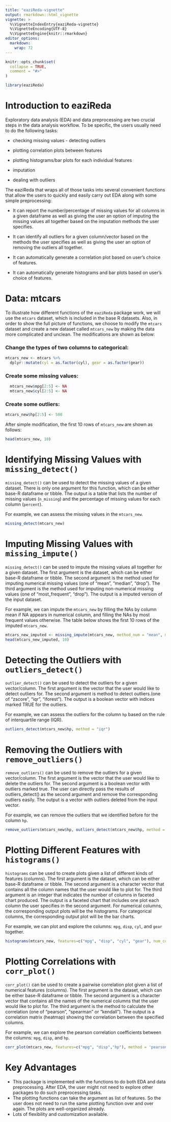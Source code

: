 ```yaml
---
title: "eaziReda-vignette"
output: rmarkdown::html_vignette
vignette: >
  %\VignetteIndexEntry{eaziReda-vignette}
  %\VignetteEncoding{UTF-8}
  %\VignetteEngine{knitr::rmarkdown}
editor_options: 
  markdown: 
    wrap: 72
---
```


```r
knitr::opts_chunk$set(
  collapse = TRUE,
  comment = "#>"
)
```

```r
library(eaziReda)
```

# Introduction to eaziReda

Exploratory data analysis (EDA) and data preprocessing are two crucial
steps in the data analysis workflow. To be specific, the users usually
need to do the following tasks:

-   checking missing values - detecting outliers

-   plotting correlation plots between features

-   plotting histograms/bar plots for each individual features

-   imputation

-   dealing with outliers

The eaziReda that wraps all of those tasks into several convenient
functions that allow the users to quickly and easily carry out EDA along
with some simple preprocessing:

-   It can report the number/percentage of missing values for all
    columns in a given dataframe as well as giving the user an option of
    imputing the missing values all together based on the imputation
    methods the user specifies.

-   It can identify all outliers for a given column/vector based on the
    methods the user specifies as well as giving the user an option of
    removing the outliers all together.

-   It can automatically generate a correlation plot based on user's
    choice of features.

-   It can automatically generate histograms and bar plots based on
    user's choice of features.

# Data: mtcars

To illustrate how different functions of the `eaziReda` package work, we
will use the `mtcars` dataset, which is included in the base R datasets.
Also, in order to show the full picture of functions, we choose to
modify the `mtcars` dataset and create a new dataset called `mtcars_new`
by making the data more complicated and unclean. The modifications are
shown as below:

### Change the types of two columns to categorical:

```r
mtcars_new <- mtcars %>% 
  dplyr::mutate(cyl = as.factor(cyl), gear = as.factor(gear))
```

### Create some missing values:

```r
  mtcars_new$mpg[2:5] <- NA
  mtcars_new$cyl[2:5] <- NA
```

### Create some outliers:

```r
mtcars_new$hp[2:5] <- 500
```

After simple modification, the first 10 rows of `mtcars_new` are shown
as follows:

```r
head(mtcars_new, 10)
```

# Identifying Missing Values with `missing_detect()`

`missing_detect()` can be used to detect the missing values of a given
dataset. There is only one argument for this function, which can be
either base-R dataframe or tibble. The output is a table that lists
the number of missing values (`n_missing`) and the percentage of missing
values for each column (`percent`).

For example, we can assess the missing values in the `mtcars_new`.

```r

missing_detect(mtcars_new)
```

# Imputing Missing Values with `missing_impute()`

`missing_detect()` can be used to impute the missing values all together
for a given dataset. The first argument is the dataset, which can be
either base-R dataframe or tibble. The second argument is the method
used for imputing numerical missing values (one of "mean", "median",
"drop"). The third argument is the method used for imputing
non-numerical missing values (one of "most\_frequent", "drop"). The
output is a imputed version of the input dataset.

For example, we can impute the `mtcars_new` by filling the NAs by column
mean if NA appears in numerical column, and filling the NAs by most
frequent values otherwise. The table below shows the first 10 rows of
the imputed `mtcars_new`.

```r
mtcars_new_imputed <- missing_impute(mtcars_new, method_num = "mean", method_non_num = "most_frequent")
head(mtcars_new_imputed, 10)
```

# Detecting the Outliers with `outliers_detect()`

`outlier_detect()` can be used to detect the outliers for a given
vector/column. The first argument is the vector that the user would like
to detect outliers for. The second argument is method to detect
outliers.(one of "zscore", "iqr", "iforest"). The output is a boolean
vector with indices marked TRUE for the outliers.

For example, we can assess the outliers for the column `hp` based on the
rule of interquartile range (IQR).

```r
outliers_detect(mtcars_new$hp, method = "iqr")
```

# Removing the Outliers with `remove_outliers()`

`remove_outliers()` can be used to remove the outliers for a given
vector/column. The first argument is the vector that the user would like
to delete the outliers for. The second argument is a boolean vector with
outliers marked true. The user can directly pass the results of
outliers\_detect() as the second argument and remove the corresponding
outliers easily. The output is a vector with outliers deleted from the
input vector.

For example, we can remove the outliers that we identified before for
the column `hp`.

```r
remove_outliers(mtcars_new$hp, outliers_detect(mtcars_new$hp, method = "iqr"))
```

# Plotting Different Features with `histograms()`

`histograms` can be used to create plots given a list of different kinds
of features (columns). The first argument is the dataset, which can be
either base-R dataframe or tibble. The second argument is a character
vector that contains all the column names that the user would like to
plot for. The third argument is an integer that indicates the number of
columns in faceted chart produced. The output is a faceted chart that
includes one plot each column the user specifies in the second argument.
For numerical columns, the corresponding output plots will be the
histograms. For categorical columns, the corresponding output plot will
be the bar charts.

For example, we can plot and explore the columns: `mpg`, `disp`, `cyl`,
and `gear` together.

```r
histograms(mtcars_new, features=c("mpg", "disp", "cyl", "gear"), num_cols = 2)
```

# Plotting Correlations with `corr_plot()`

`corr_plot()` can be used to create a pairwise correlation plot given a
list of numerical features (columns). The first argument is the dataset,
which can be either base-R dataframe or tibble. The second argument is a
character vector that contains all the names of the numerical columns
that the user would like to plot for. The third argument is the method
to calculate the correlation (one of "pearson", "spearman" or
"kendall"). The output is a correlation matrix (heatmap) showing the
correlation between the specified columns.

For example, we can explore the pearson correlation coefficients between
the columns: `mpg`, `disp`, and `hp`.

```r
corr_plot(mtcars_new, features=c("mpg", "disp","hp"), method = 'pearson')
```

# Key Advantages

-   This package is implemented with the functions to do both EDA and
    data preprocessing. After EDA, the user might not need to explore
    other packages to do such preprocessing tasks.
-   The plotting functions can take the argument as list of features. So
    the user does not need to run the same plotting function over and over
    again. The plots are well-organized already.
-   Lots of flexibility and customization available.
